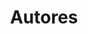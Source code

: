 ---
title: "Autores"
description: "Los autores detras del blog."
blocks:
  - name: "HEADER"
    title: "Lista de autores"
    description: "List of authors of the Astro News."
---